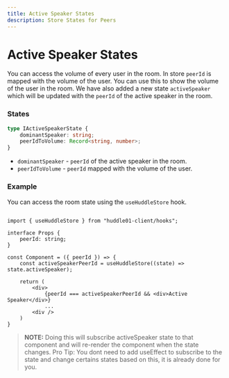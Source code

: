 ```yaml
---
title: Active Speaker States
description: Store States for Peers
---
```


# Active Speaker States

You can access the volume of every user in the room. In store `peerId` is mapped with the volume of the user. You can use this to show the volume of the user in the room. We have also added a new state `activeSpeaker` which will be updated with the `peerId` of the active speaker in the room.

### States

```typescript
type IActiveSpeakerState {
    dominantSpeaker: string;
    peerIdToVolume: Record<string, number>;
}
```

- `dominantSpeaker` - `peerId` of the active speaker in the room.
- `peerIdToVolume` - `peerId` mapped with the volume of the user.

### Example

You can access the room state using the `useHuddleStore` hook.

```tsx

import { useHuddleStore } from "huddle01-client/hooks";

interface Props {
    peerId: string;
}

const Component = ({ peerId }) => {
    const activeSpeakerPeerId = useHuddleStore((state) => state.activeSpeaker);

    return (
        <div>
            {peerId === activeSpeakerPeerId && <div>Active Speaker</div>}
            ...
        <div />
    )
}
```

> **NOTE:** Doing this will subscribe activeSpeaker state to that component and will re-render the component when the state changes.
> Pro Tip: You dont need to add useEffect to subscribe to the state and change certains states based on this, it is already done for you.

